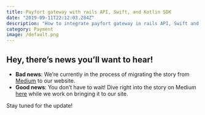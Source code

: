```yaml
---
title: Payfort gateway with rails API, Swift, and Kotlin SDK
date: "2019-09-11T22:12:03.284Z"
description: "How to integrate payfort gateway in rails API, Swift and kotlin"
category: Payment
image: /default.png
---
```


## Hey, there’s news you’ll want to hear!

- **Bad news**: We’re currently in the process of migrating the story from [Medium](https://medium.com/@bojanmajed/how-to-integrate-payfort-in-rails-api-swift-and-kotlin-aa2c3032565b) to our website.
- **Good news**: You don’t have to wait! Dive right into the story on Medium [here](https://medium.com/@bojanmajed/how-to-integrate-payfort-in-rails-api-swift-and-kotlin-aa2c3032565b) while we work on bringing it to our site.

Stay tuned for the update!

